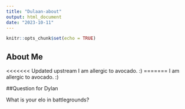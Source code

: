 ```yaml
---
title: "Dulaan-about"
output: html_document
date: "2023-10-11"
---
```


```r
knitr::opts_chunk$set(echo = TRUE)
```

## About Me

<<<<<<< Updated upstream
I am allergic to avocado. :)
=======
I am allergic to avocado. :)

##Question for Dylan 

What is your elo in battlegrounds?

